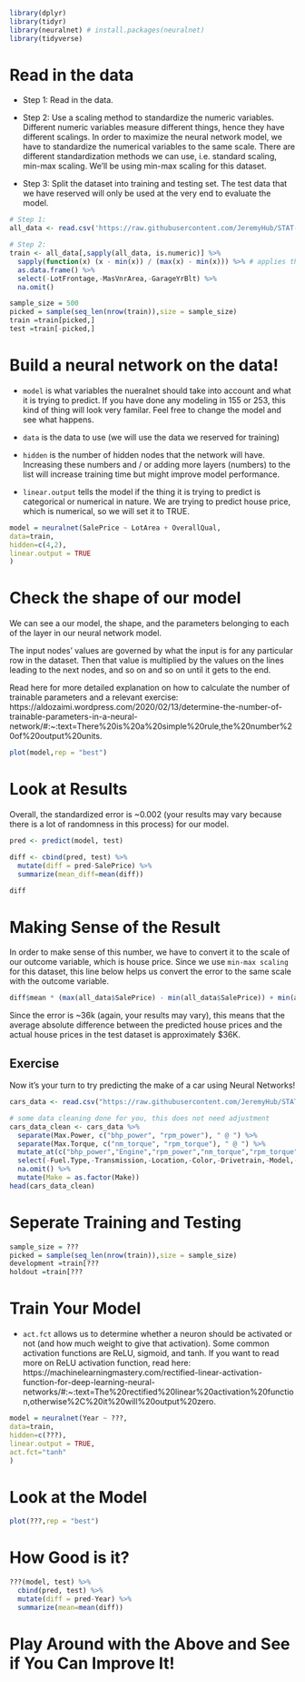 ```r
library(dplyr)
library(tidyr)
library(neuralnet) # install.packages(neuralnet)
library(tidyverse)
```

# Read in the data

- Step 1: Read in the data.

- Step 2: Use a scaling method to standardize the numeric variables. Different numeric variables measure different things, hence they have different scalings. In order to maximize the neural network model, we have to standardize the numerical variables to the same scale. There are different standardization methods we can use, i.e. standard scaling, min-max scaling. We'll be using min-max scaling for this dataset.

- Step 3: Split the dataset into training and testing set. The test data that we have reserved will only be used at the very end to evaluate the model.

```r
# Step 1:
all_data <- read.csv('https://raw.githubusercontent.com/JeremyHub/STAT-456-Final/main/Jeremy/train.csv') # characteristics of homes sold in an Iowa town between 2006 and 2010. Compiled specifically for use in data science education.

# Step 2: 
train <- all_data[,sapply(all_data, is.numeric)] %>%
  sapply(function(x) (x - min(x)) / (max(x) - min(x))) %>% # applies the function to perform min-max scaling
  as.data.frame() %>%
  select(-LotFrontage,-MasVnrArea,-GarageYrBlt) %>%
  na.omit()

sample_size = 500
picked = sample(seq_len(nrow(train)),size = sample_size)
train =train[picked,]
test =train[-picked,]
```

# Build a neural network on the data!

+ `model` is what variables the nueralnet should take into account and what it is trying to predict. If you have done any modeling in 155 or 253, this kind of thing will look very familar. Feel free to change the model and see what happens.

+ `data` is the data to use (we will use the data we reserved for training)

+ `hidden` is the number of hidden nodes that the network will have. Increasing these numbers and / or adding more layers (numbers) to the list will increase training time but might improve model performance.

+ `linear.output` tells the model if the thing it is trying to predict is categorical or numerical in nature. We are trying to predict house price, which is numerical, so we will set it to TRUE.

```r
model = neuralnet(SalePrice ~ LotArea + OverallQual,
data=train,
hidden=c(4,2),
linear.output = TRUE
)
```

# Check the shape of our model

We can see a our model, the shape, and the parameters belonging to each of the layer in our neural network model. 

The input nodes' values are governed by what the input is for any particular row in the dataset. Then that value is multiplied by the values on the lines leading to the next nodes, and so on and so on until it gets to the end.

 Read here for more detailed explanation on how to calculate the number of trainable parameters and a relevant exercise: https://aldozaimi.wordpress.com/2020/02/13/determine-the-number-of-trainable-parameters-in-a-neural-network/#:~:text=There%20is%20a%20simple%20rule,the%20number%20of%20output%20units.

```r
plot(model,rep = "best")
```

# Look at Results

Overall, the standardized error is ~0.002 (your results may vary because there is a lot of randomness in this process) for our model. 

```r
pred <- predict(model, test)

diff <- cbind(pred, test) %>%
  mutate(diff = pred-SalePrice) %>%
  summarize(mean_diff=mean(diff))

diff
```

# Making Sense of the Result

 In order to make sense of this number, we have to convert it to the scale of our outcome variable, which is house price. Since we use `min-max scaling` for this dataset, this line below helps us convert the error to the same scale with the outcome variable.
 
```r

diff$mean * (max(all_data$SalePrice) - min(all_data$SalePrice)) + min(all_data$SalePrice)
```

Since the error is ~36k (again, your results may vary), this means that the average absolute difference between the predicted house prices and the actual house prices in the test dataset is approximately $36K.

## Exercise

Now it's your turn to try predicting the make of a car using Neural Networks!

```r
cars_data <- read.csv("https://raw.githubusercontent.com/JeremyHub/STAT-456-Final/main/Jeremy/car%20details%20v4.csv") # data on used car characteristics from Kaggle. Creator used web scraping to compile data. 

# some data cleaning done for you, this does not need adjustment
cars_data_clean <- cars_data %>%
  separate(Max.Power, c("bhp_power", "rpm_power"), " @ ") %>%
  separate(Max.Torque, c("nm_torque", "rpm_torque"), " @ ") %>%
  mutate_at(c("bhp_power","Engine","rpm_power","nm_torque","rpm_torque"), ~ as.numeric(gsub("(\\s)*[a-zA-Z]*", "",.))) %>%
  select(-Fuel.Type,-Transmission,-Location,-Color,-Drivetrain,-Model,-Seller.Type,-Owner) %>%
  na.omit() %>%
  mutate(Make = as.factor(Make))
head(cars_data_clean)
```

# Seperate Training and Testing

```r
sample_size = ???
picked = sample(seq_len(nrow(train)),size = sample_size)
development =train[???
holdout =train[???
```

# Train Your Model

+ `act.fct` allows us to determine whether a neuron should be activated or not (and how much weight to give that activation). Some common activation functions are ReLU, sigmoid, and tanh. If you want to read more on ReLU activation function, read here: https://machinelearningmastery.com/rectified-linear-activation-function-for-deep-learning-neural-networks/#:~:text=The%20rectified%20linear%20activation%20function,otherwise%2C%20it%20will%20output%20zero.

```r
model = neuralnet(Year ~ ???,
data=train,
hidden=c(???),
linear.output = TRUE,
act.fct="tanh"
)
```

# Look at the Model

```r
plot(???,rep = "best")
```

# How Good is it?

```r
???(model, test) %>%
  cbind(pred, test) %>%
  mutate(diff = pred-Year) %>%
  summarize(mean=mean(diff))
```

# Play Around with the Above and See if You Can Improve It!
